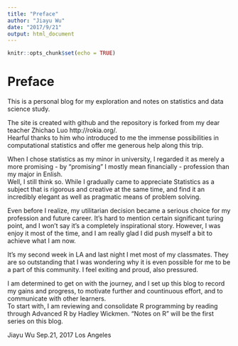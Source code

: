 ```yaml
---
title: "Preface"
author: "Jiayu Wu"
date: "2017/9/21"
output: html_document
---
```


```r
knitr::opts_chunk$set(echo = TRUE)
```

# Preface

This is a personal blog for my exploration and notes on statistics and data science study.

The site is created with github and the repository is forked from my dear teacher Zhichao Luo http://rokia.org/.   
Hearful thanks to him who introduced to me the immense possibilities in computational statistics and offer me generous help along this trip.

When I chose statistics as my minor in university, I regarded it as merely a more promising - by "promising" I mostly mean financially - profession than my major in Enlish.   
Well, I still think so. While I gradually came to appreciate Statistics as a subject that is rigorous and creative at the same time, and find it an incredibly elegant as well as pragmatic means of problem solving. 

Even before I realize, my utilitarian decision became a serious choice for my profession and future career. It's hard to mention certain significant turing point, and I won't say it's a completely inspirational story. However, I was enjoy it most of the time, and I am really glad I did push myself a bit to achieve what I am now.

It's my second week in LA and last night I met most of my classmates. They are so outstanding that I was wondering why it is even possible for me to be a part of this community. I feel exiting and proud, also pressured. 

I am determined to get on with the journey, and I set up this blog to record my gains and progress, to motivate further and countinuous effort, and to communicate with other learners.   
To start with, I am reviewing and consolidate R programming by reading through Advanced R by Hadley Wickmen. "Notes on R" will be the first series on this blog.

Jiayu Wu
Sep.21, 2017 Los Angeles